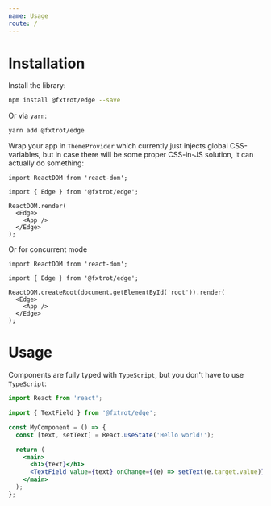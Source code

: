 ```yaml
---
name: Usage
route: /
---
```


# Installation

Install the library:

```bash
npm install @fxtrot/edge --save
```

Or via `yarn`:

```bash
yarn add @fxtrot/edge
```

Wrap your app in `ThemeProvider` which currently just injects global CSS-variables, but in case there will be some proper CSS-in-JS solution, it can actually do something:

```tsx
import ReactDOM from 'react-dom';

import { Edge } from '@fxtrot/edge';

ReactDOM.render(
  <Edge>
    <App />
  </Edge>
);
```

Or for concurrent mode

```tsx
import ReactDOM from 'react-dom';

import { Edge } from '@fxtrot/edge';

ReactDOM.createRoot(document.getElementById('root')).render(
  <Edge>
    <App />
  </Edge>
);
```

# Usage

Components are fully typed with `TypeScript`, but you don't have to use `TypeScript`:

```jsx
import React from 'react';

import { TextField } from '@fxtrot/edge';

const MyComponent = () => {
  const [text, setText] = React.useState('Hello world!');

  return (
    <main>
      <h1>{text}</h1>
      <TextField value={text} onChange={(e) => setText(e.target.value)} label="Welcome message" />
    </main>
  );
};
```
